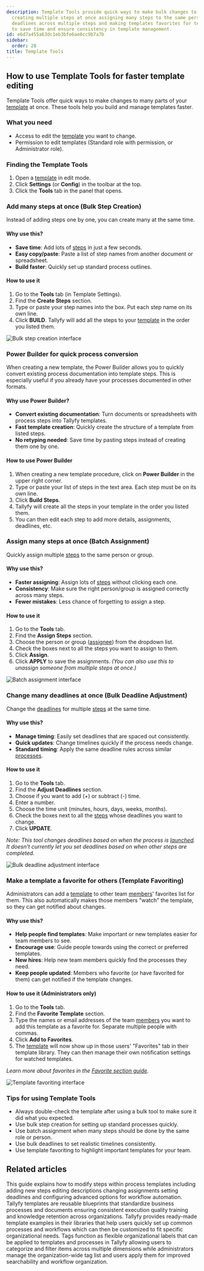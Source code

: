 ```yaml
---
description: Template Tools provide quick ways to make bulk changes to templates including
  creating multiple steps at once assigning many steps to the same person adjusting
  deadlines across multiple steps and making templates favorites for team members
  to save time and ensure consistency in template management.
id: e6d7a455a63dc1eb3bfe6ae0cc9b7a7b
sidebar:
  order: 28
title: Template Tools
---
```


## How to use Template Tools for faster template editing

Template Tools offer quick ways to make changes to many parts of your [template](/products/pro/documenting/templates/) at once. These tools help you build and manage templates faster.

### What you need
- Access to edit the [template](/products/pro/documenting/templates/) you want to change.
- Permission to edit templates (Standard role with permission, or Administrator role).

### Finding the Template Tools
1. Open a [template](/products/pro/documenting/templates/) in edit mode.
2. Click **Settings** (or **Config**) in the toolbar at the top.
3. Click the **Tools** tab in the panel that opens.

### Add many steps at once (Bulk Step Creation)

Instead of adding steps one by one, you can create many at the same time.

#### Why use this?
- **Save time**: Add lots of [steps](/products/pro/tracking-and-tasks/tasks/) in just a few seconds.
- **Easy copy/paste**: Paste a list of step names from another document or spreadsheet.
- **Build faster**: Quickly set up standard process outlines.

#### How to use it
1. Go to the **Tools** tab (in Template Settings).
2. Find the **Create Steps** section.
3. Type or paste your step names into the box. Put each step name on its own line.
4. Click **BUILD**. Tallyfy will add all the steps to your [template](/products/pro/documenting/templates/) in the order you listed them.

![Bulk step creation interface](https://screenshots.tallyfy.com/tallyfy%2Fpro%2Fdesktop-light-click-powertools-create-steps.png)

### Power Builder for quick process conversion

When creating a new template, the Power Builder allows you to quickly convert existing process documentation into template steps. This is especially useful if you already have your processes documented in other formats.

#### Why use Power Builder?
- **Convert existing documentation**: Turn documents or spreadsheets with process steps into Tallyfy templates.
- **Fast template creation**: Quickly create the structure of a template from listed steps.
- **No retyping needed**: Save time by pasting steps instead of creating them one by one.

#### How to use Power Builder
1. When creating a new template procedure, click on **Power Builder** in the upper right corner.
2. Type or paste your list of steps in the text area. Each step must be on its own line.
3. Click **Build Steps**.
4. Tallyfy will create all the steps in your template in the order you listed them.
5. You can then edit each step to add more details, assignments, deadlines, etc.

### Assign many steps at once (Batch Assignment)

Quickly assign multiple [steps](/products/pro/tracking-and-tasks/tasks/) to the same person or group.

#### Why use this?
- **Faster assigning**: Assign lots of [steps](/products/pro/tracking-and-tasks/tasks/) without clicking each one.
- **Consistency**: Make sure the right person/group is assigned correctly across many steps.
- **Fewer mistakes**: Less chance of forgetting to assign a step.

#### How to use it
1. Go to the **Tools** tab.
2. Find the **Assign Steps** section.
3. Choose the person or group ([assignee](/products/pro/documenting/members/)) from the dropdown list.
4. Check the boxes next to all the steps you want to assign to them.
5. Click **Assign**.
6. Click **APPLY** to save the assignments.
   *(You can also use this to unassign someone from multiple steps at once.)*

![Batch assignment interface](https://screenshots.tallyfy.com/tallyfy%2Fpro%2Fdesktop-light-click-powertools-assign.png)

### Change many deadlines at once (Bulk Deadline Adjustment)

Change the [deadlines](/products/pro/tracking-and-tasks/tasks/) for multiple [steps](/products/pro/tracking-and-tasks/tasks/) at the same time.

#### Why use this?
- **Manage timing**: Easily set deadlines that are spaced out consistently.
- **Quick updates**: Change timelines quickly if the process needs change.
- **Standard timing**: Apply the same deadline rules across similar [processes](/products/pro/tracking-and-tasks/processes/).

#### How to use it
1. Go to the **Tools** tab.
2. Find the **Adjust Deadlines** section.
3. Choose if you want to add (+) or subtract (-) time.
4. Enter a number.
5. Choose the time unit (minutes, hours, days, weeks, months).
6. Check the boxes next to all the [steps](/products/pro/tracking-and-tasks/tasks/) whose deadlines you want to change.
7. Click **UPDATE**.

*Note: This tool changes deadlines based on when the process is [launched](/products/pro/launching/). It doesn't currently let you set deadlines based on when other steps are completed.* 

![Bulk deadline adjustment interface](https://screenshots.tallyfy.com/tallyfy%2Fpro%2Fdesktop-light-click-powertools-deadlines.png)

### Make a template a favorite for others (Template Favoriting)

Administrators can add a [template](/products/pro/documenting/templates/) to other team [members](/products/pro/documenting/members/)' favorites list for them. This also automatically makes those members "watch" the template, so they can get notified about changes.

#### Why use this?
- **Help people find templates**: Make important or new templates easier for team members to see.
- **Encourage use**: Guide people towards using the correct or preferred templates.
- **New hires**: Help new team members quickly find the processes they need.
- **Keep people updated**: Members who favorite (or have favorited for them) can get notified if the template changes.

#### How to use it (Administrators only)
1. Go to the **Tools** tab.
2. Find the **Favorite Template** section.
3. Type the names or email addresses of the team [members](/products/pro/documenting/members/) you want to add this template as a favorite for. Separate multiple people with commas.
4. Click **Add to Favorites**.
5. The [template](/products/pro/documenting/templates/) will now show up in those users' "Favorites" tab in their template library. They can then manage their own notification settings for watched templates.

*Learn more about favorites in the [Favorite section guide](/products/pro/tracking-and-tasks/tracker-view/organize-processes/how-can-i-favorite-and-filter-processes-on-tallyfy/).*

![Template favoriting interface](https://screenshots.tallyfy.com/tallyfy%2Fpro%2Fdesktop-light-click-powertools-favorite.png)

### Tips for using Template Tools
- Always double-check the template after using a bulk tool to make sure it did what you expected.
- Use bulk step creation for setting up standard processes quickly.
- Use batch assignment when many steps should be done by the same role or person.
- Use bulk deadlines to set realistic timelines consistently.
- Use template favoriting to highlight important templates for your team.


## Related articles
<CardGrid>
<LinkTitleCard header="<b>Edit Templates > Edit steps</b>" href="/products/pro/documenting/templates/edit-templates/edit-steps/" > This guide explains how to modify steps within process templates including adding new steps editing descriptions changing assignments setting deadlines and configuring advanced options for workflow automation. </LinkTitleCard>
<LinkTitleCard header="<b>Documenting > Templates</b>" href="/products/pro/documenting/templates/" > Tallyfy templates are reusable blueprints that standardize business processes and documents ensuring consistent execution quality training and knowledge retention across organizations. </LinkTitleCard>
<LinkTitleCard header="<b>Templates > Sample templates</b>" href="/products/pro/documenting/templates/how-can-i-access-tallyfys-sample-templates/" > Tallyfy provides ready-made template examples in their libraries that help users quickly set up common processes and workflows which can then be customized to fit specific organizational needs. </LinkTitleCard>
<LinkTitleCard header="<b>Templates > Tags</b>" href="/products/pro/documenting/templates/how-to-manage-templates-and-processes-with-tags/" > Tags function as flexible organizational labels that can be applied to templates and processes in Tallyfy allowing users to categorize and filter items across multiple dimensions while administrators manage the organization-wide tag list and users apply them for improved searchability and workflow organization. </LinkTitleCard>
</CardGrid>